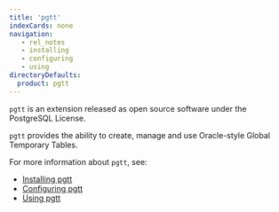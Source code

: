 ```yaml
---
title: 'pgtt'
indexCards: none
navigation:
   - rel_notes
   - installing
   - configuring
   - using
directoryDefaults:
  product: pgtt
---
```


`pgtt` is an extension released as open source software under the PostgreSQL License. 

`pgtt` provides the ability to create, manage and use Oracle-style Global Temporary Tables.  

For more information about `pgtt`, see:

- [Installing pgtt](installing.mdx)
- [Configuring pgtt](configuring.mdx)
- [Using pgtt](using.mdx)
